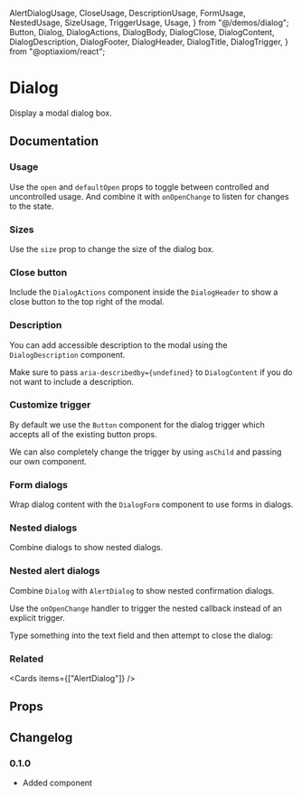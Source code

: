   AlertDialogUsage,
  CloseUsage,
  DescriptionUsage,
  FormUsage,
  NestedUsage,
  SizeUsage,
  TriggerUsage,
  Usage,
} from "@/demos/dialog";
  Button,
  Dialog,
  DialogActions,
  DialogBody,
  DialogClose,
  DialogContent,
  DialogDescription,
  DialogFooter,
  DialogHeader,
  DialogTitle,
  DialogTrigger,
} from "@optiaxiom/react";

# Dialog

Display a modal dialog box.

## Documentation

### Usage

Use the `open` and `defaultOpen` props to toggle between controlled and uncontrolled usage. And combine it with `onOpenChange` to listen for changes to the state.

<Demo component={Usage} />

### Sizes

Use the `size` prop to change the size of the dialog box.

<Demo meta="/size={size}/" component={SizeUsage} />

### Close button

Include the `DialogActions` component inside the `DialogHeader` to show a close button to the top right of the modal.

<Demo meta="{3,21}" component={CloseUsage} />

### Description

You can add accessible description to the modal using the `DialogDescription` component.

Make sure to pass `aria-describedby={undefined}` to `DialogContent` if you do not want to include a description.

<Demo meta="{5,20-22}" component={DescriptionUsage} />

### Customize trigger

By default we use the `Button` component for the dialog trigger which accepts all of the existing button props.

We can also completely change the trigger by using `asChild` and passing our own component.

<Demo component={TriggerUsage} meta="{16-20}" />

### Form dialogs

Wrap dialog content with the `DialogForm` component to use forms in dialogs.

<Demo component={FormUsage} />

### Nested dialogs

Combine dialogs to show nested dialogs.

<Demo component={NestedUsage} />

### Nested alert dialogs

Combine `Dialog` with `AlertDialog` to show nested confirmation dialogs.

Use the `onOpenChange` handler to trigger the nested callback instead of an explicit trigger.

<Callout>
  Type something into the text field and then attempt to close the dialog:
</Callout>

<Demo component={AlertDialogUsage} />

### Related

<Cards items={["AlertDialog"]} />

## Props

<PropsTable component={Dialog} />

<PropsTable component={DialogTrigger} />

<PropsTable component={DialogContent} />

<PropsTable component={DialogHeader} />

<PropsTable component={DialogTitle} />

<PropsTable component={DialogActions} />

<PropsTable component={DialogDescription} />

<PropsTable component={DialogBody} />

<PropsTable component={DialogFooter} />

<PropsTable component={DialogClose} />

## Changelog

### 0.1.0

- Added component
